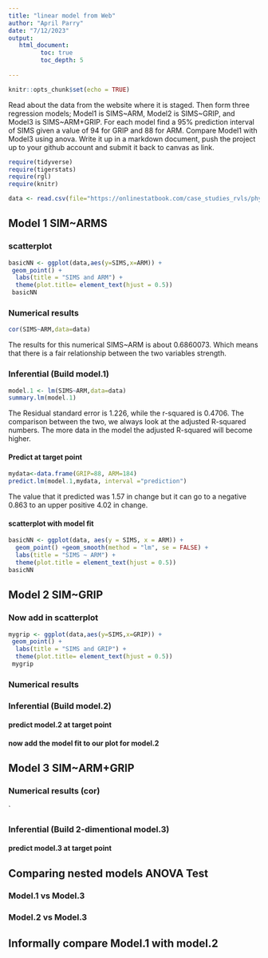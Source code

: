 ```yaml
---
title: "linear model from Web"
author: "April Parry"
date: "7/12/2023"
output:
   html_document:
         toc: true
         toc_depth: 5
        
---
```


```r
knitr::opts_chunk$set(echo = TRUE)
```

Read about the data from the website where it is staged.  Then form three regression models; Model1 is SIMS~ARM, Model2 is SIMS~GRIP, and Model3 is SIMS~ARM+GRIP. For each model find a 95% prediction interval of SIMS given a value of 94  for GRIP and 88 for ARM. Compare Model1 with Model3 using anova. Write it up in a markdown document, push the project up to your github account and submit it back to canvas as link. 

 


```r
require(tidyverse)
require(tigerstats)
require(rgl)
require(knitr)

```

```r
data <- read.csv(file="https://onlinestatbook.com/case_studies_rvls/physical_strength/data.txt",sep="",header=TRUE)  
```


## Model 1 SIM~ARMS




### scatterplot

```r
basicNN <- ggplot(data,aes(y=SIMS,x=ARM)) +
 geom_point() +
  labs(title = "SIMS and ARM") +
  theme(plot.title= element_text(hjust = 0.5))
 basicNN
```
  
### Numerical results

```r
cor(SIMS~ARM,data=data)
```
The results for this numerical SIMS~ARM is about 0.6860073. Which means that there is a fair relationship between the two variables strength.

### Inferential  (Build model.1)

```r
model.1 <- lm(SIMS~ARM,data=data)
summary.lm(model.1)
```

The Residual standard error is 1.226, while the r-squared is 0.4706. The comparison between the two, we always look at the adjusted R-squared numbers. The more data in the model the adjusted R-squared will become higher.


#### Predict at target point

```r
mydata<-data.frame(GRIP=88, ARM=184)
predict.lm(model.1,mydata, interval ="prediction")
```

The value that it predicted was 1.57 in change but it can go to a negative 0.863 to an upper positive 4.02 in change.


#### scatterplot with model fit
  
```r
basicNN <- ggplot(data, aes(y = SIMS, x = ARM)) +
  geom_point() +geom_smooth(method = "lm", se = FALSE) +
  labs(title = "SIMS ~ ARM") +
  theme(plot.title = element_text(hjust = 0.5))
basicNN
```


## Model 2 SIM~GRIP


### Now add in scatterplot


```r
mygrip <- ggplot(data,aes(y=SIMS,x=GRIP)) +
 geom_point() +
  labs(title = "SIMS and GRIP") +
  theme(plot.title= element_text(hjust = 0.5))
 mygrip
```


### Numerical results 


### Inferential  (Build model.2)
  

#### predict model.2 at target point

#### now add the model fit to our plot for model.2
  


## Model 3 SIM~ARM+GRIP

### Numerical results (cor)

`
  
### Inferential  (Build 2-dimentional model.3)

#### predict model.3 at target point
  

## Comparing nested models ANOVA Test

### Model.1 vs Model.3
### Model.2 vs Model.3

## Informally compare Model.1 with model.2

